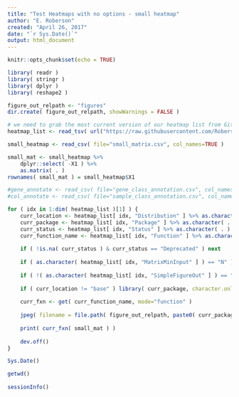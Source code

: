 ```yaml
---
title: "Test Heatmaps with no options - small heatmap"
author: "E. Roberson"
created: "April 26, 2017"
date: "`r Sys.Date()`"
output: html_document
---
```


```r
knitr::opts_chunk$set(echo = TRUE)
```

```r
library( readr )
library( stringr )
library( dplyr )
library( reshape2 )
```

```r
figure_out_relpath <- "figures"
dir.create( figure_out_relpath, showWarnings = FALSE )
```

```r
# we need to grab the most current version of our heatmap list from GitHub
heatmap_list <- read_tsv( url("https://raw.githubusercontent.com/RobersonLab/drop_it_like_its_hot_r/master/r_heatmap_packages.tsv"), col_names=TRUE )
```

```r
small_heatmap <- read_csv( file="small_matrix.csv", col_names=TRUE )

small_mat <- small_heatmap %>%
	dplyr::select( -X1 ) %>%
	as.matrix( . )
rownames( small_mat ) = small_heatmap$X1

#gene_annotate <- read_csv( file="gene_class_annotation.csv", col_names=TRUE )
#col_annotate <- read_csv( file="sample_class_annotation.csv", col_names=TRUE )
```

```r
for ( idx in 1:dim( heatmap_list )[1] ) {
	curr_location <- heatmap_list[ idx, "Distribution" ] %>% as.character( . )
	curr_package <- heatmap_list[ idx, "Package" ] %>% as.character( . )
	curr_status <- heatmap_list[ idx, "Status" ] %>% as.character( . )
	curr_function_name <- heatmap_list[ idx, "Function" ] %>% as.character( . )
	
	if ( !is.na( curr_status ) & curr_status == "Deprecated" ) next
	
	if ( as.character( heatmap_list[ idx, "MatrixMinInput" ] ) == "N" ) next
	
	if ( !( as.character( heatmap_list[ idx, "SimpleFigureOut" ] ) == "Y") ) next
	
	if ( curr_location != "base" ) library( curr_package, character.only=TRUE )
	
	curr_fxn <- get( curr_function_name, mode="function" )
	
	jpeg( filename = file.path( figure_out_relpath, paste0( curr_package, "_",  curr_function_name, "_base.jpeg" ) ), width=1650, height=1275, units="px" )
	
	print( curr_fxn( small_mat ) )
	
	dev.off()
}
```

```r
Sys.Date()

getwd()
  
sessionInfo()
```
